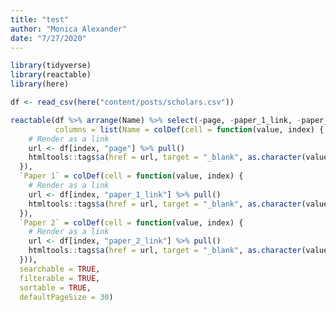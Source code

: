 ```yaml
---
title: "test"
author: "Monica Alexander"
date: "7/27/2020"
---
```


```r
library(tidyverse)
library(reactable)
library(here)

df <- read_csv(here("content/posts/scholars.csv"))

reactable(df %>% arrange(Name) %>% select(-page, -paper_1_link, -paper_2_link), 
          columns = list(Name = colDef(cell = function(value, index) {
    # Render as a link
    url <- df[index, "page"] %>% pull()
    htmltools::tags$a(href = url, target = "_blank", as.character(value))
  }),
  `Paper 1` = colDef(cell = function(value, index) {
    # Render as a link
    url <- df[index, "paper_1_link"] %>% pull()
    htmltools::tags$a(href = url, target = "_blank", as.character(value))
  }),
  `Paper 2` = colDef(cell = function(value, index) {
    # Render as a link
    url <- df[index, "paper_2_link"] %>% pull()
    htmltools::tags$a(href = url, target = "_blank", as.character(value))
  })), 
  searchable = TRUE,
  filterable = TRUE, 
  sortable = TRUE, 
  defaultPageSize = 30)

```

